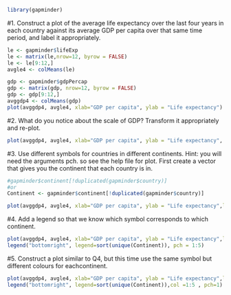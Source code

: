 ```r
library(gapminder)
```
#1. Construct a plot of the average life expectancy over the last four years in each country against its average GDP per capita over that same time period, and label it appropriately.
```r
le <- gapminder$lifeExp
le <- matrix(le,nrow=12, byrow = FALSE)
le <- le[9:12,]
avgle4 <- colMeans(le)

gdp <- gapminder$gdpPercap
gdp <- matrix(gdp, nrow=12, byrow = FALSE)
gdp <- gdp[9:12,]
avggdp4 <- colMeans(gdp)
plot(avggdp4, avgle4, xlab="GDP per capita", ylab = "Life expectancy")
```



#2. What do you notice about the scale of GDP? Transform it appropriately and re-plot.
```r
plot(avggdp4, avgle4, xlab="GDP per capita", ylab = "Life expectancy", log = "x")
```

#3. Use different symbols for countries in different continents. Hint: you will need the arguments pch. so see the help file for plot. First create a vector that gives you the continent that each country is in.
```r
#gapminder$continent[!duplicated(gapminder$country)]
#or
Continent <- gapminder$continent[!duplicated(gapminder$country)]

plot(avggdp4, avgle4, xlab="GDP per capita", ylab = "Life expectancy",log="x", pch=as.numeric(Continent))
```

#4. Add a legend so that we know which symbol corresponds to which continent.
```r
plot(avggdp4, avgle4, xlab="GDP per capita", ylab = "Life expectancy",log="x", pch=as.numeric(Continent))
legend("bottomright", legend=sort(unique(Continent)), pch = 1:5)
```


#5. Construct a plot similar to Q4, but this time use the same symbol but different colours for eachcontinent.
```r
plot(avggdp4, avgle4, xlab="GDP per capita", ylab = "Life expectancy",log="x",  col=as.numeric(Continent))
legend("bottomright", legend=sort(unique(Continent)),col =1:5 , pch=1)
```

